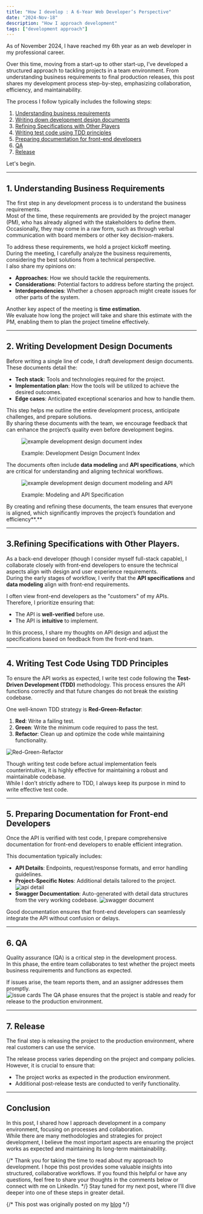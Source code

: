 ```yaml
---
title: "How I develop : A 6-Year Web Developer’s Perspective"
date: "2024-Nov-18"
description: "How I approach development"
tags: ["development approach"]
---
```

As of November 2024, I have reached my 6th year as an web developer in my professional career.

Over this time, moving from a start-up to other start-up, I’ve developed a structured approach to tackling projects in a team environment. 
From understanding business requirements to final production releases, this post shares my development process step-by-step, emphasizing collaboration, efficiency, and maintainability.

The process I follow typically includes the following steps:

1. [Understanding business requirements](#1)
2. [Writing down development design documents](#2)
3. [Refining Specifications with Other Players](#3)
4. [Writing test code using TDD principles](#4)
5. [Preparing documentation for front-end developers](#5)
6. [QA](#6)
7. [Release](#7)

Let's begin.

---

<h2 id="1">1. Understanding Business Requirements</h2>

The first step in any development process is to understand the business requirements.  
Most of the time, these requirements are provided by the project manager (PM), who has already aligned with the stakeholders to define them.  
Occasionally, they may come in a raw form, such as through verbal communication with board members or other key decision-makers.

To address these requirements, we hold a project kickoff meeting.  
During the meeting, I carefully analyze the business requirements, considering the best solutions from a technical perspective.  
I also share my opinions on:
- **Approaches**: How we should tackle the requirements.  
- **Considerations**: Potential factors to address before starting the project.  
- **Interdependencies**: Whether a chosen approach might create issues for other parts of the system.

Another key aspect of the meeting is **time estimation**.  
We evaluate how long the project will take and share this estimate with the PM, enabling them to plan the project timeline effectively.

---

<h2 id="2">2. Writing Development Design Documents</h2>

Before writing a single line of code, I draft development design documents.  
These documents detail the:
- **Tech stack**: Tools and technologies required for the project.  
- **Implementation plan**: How the tools will be utilized to achieve the desired outcomes.  
- **Edge cases**: Anticipated exceptional scenarios and how to handle them.  

This step helps me outline the entire development process, anticipate challenges, and prepare solutions.  
By sharing these documents with the team, we encourage feedback that can enhance the project’s quality even before development begins.

<figure className="flex flex-col items-center my-4">
  <img
    src="/posts/how_i_dev/dev_doc_index.png"
    alt="example development design document index"
    width={298}
    height={567}
  />
  <figcaption className="text-gray-600 text-sm">
    <p style={{"marginTop":"0px", "marginBottom":"0px"}}>Example: Development Design Document Index</p>
  </figcaption>
</figure>


The documents often include **data modeling** and **API specifications**, which are critical for understanding and aligning technical workflows.

<figure className="flex flex-col items-center my-4">
  <img
    src="/posts/how_i_dev/mod_api.png"
    alt="example development design document modeling and API"
    width={275}
    height={85}
  />
  <figcaption className="text-gray-600 text-sm">
    <p style={{"marginTop":"0px", "marginBottom":"0px"}}>Example: Modeling and API Specification</p>
  </figcaption>
</figure>


By creating and refining these documents, the team ensures that everyone is aligned, which significantly improves the project’s foundation and efficiency**.**

---

<h2 id="3">3.Refining Specifications with Other Players.</h2>

As a back-end developer (though I consider myself full-stack capable), I collaborate closely with front-end developers to ensure the technical aspects align with design and user experience requirements.  
During the early stages of workflow, I verify that the **API specifications** and **data modeling** align with front-end requirements.  

I often view front-end developers as the "customers" of my APIs.  
Therefore, I prioritize ensuring that:
- The API is **well-verified** before use.  
- The API is **intuitive** to implement.

In this process, I share my thoughts on API design and adjust the specifications based on feedback from the front-end team.

---

<h2 id="4">4. Writing Test Code Using TDD Principles</h2>

To ensure the API works as expected, I write test code following the **Test-Driven Development (TDD)** methodology.
This process ensures the API functions correctly and that future changes do not break the existing codebase.

One well-known TDD strategy is **Red-Green-Refactor**:
1. **Red**: Write a failing test.  
2. **Green**: Write the minimum code required to pass the test.  
3. **Refactor**: Clean up and optimize the code while maintaining functionality.

<img
  src="/posts/how_i_dev/tdd.png"
  alt="Red-Green-Refactor"
  width={600}
  height={465}
/>

Though writing test code before actual implementation feels counterintuitive, it is highly effective for maintaining a robust and maintainable codebase.  
While I don’t strictly adhere to TDD, I always keep its purpose in mind to write effective test code.


---

<h2 id="5">5. Preparing Documentation for Front-end Developers</h2>

Once the API is verified with test code, I prepare comprehensive documentation for front-end developers to enable efficient integration.  

This documentation typically includes:
- **API Details**: Endpoints, request/response formats, and error handling guidelines.
- **Project-Specific Notes**: Additional details tailored to the project.    
<img
  src="/posts/how_i_dev/api_detail.png"
  alt="api detail"
  width={250}
  height={125}/>
- **Swagger Documentation**: Auto-generated with detail data structures from the very working codebase.
<img
  src="/posts/how_i_dev/swagger.png"
  alt="swagger document"
  width={250}
  height={125}/>

Good documentation ensures that front-end developers can seamlessly integrate the API without confusion or delays.


---

<h2 id="6">6. QA</h2>

Quality assurance (QA) is a critical step in the development process.  
In this phase, the entire team collaborates to test whether the project meets business requirements and functions as expected.

If issues arise, the team reports them, and an assigner addresses them promptly.  
<img
  src="/posts/how_i_dev/qa.png"
  alt="issue cards"
  width={647}
  height={219}/>
The QA phase ensures that the project is stable and ready for release to the production environment.


---


<h2 id="7">7. Release</h2>

The final step is releasing the project to the production environment, where real customers can use the service.  

The release process varies depending on the project and company policies. However, it is crucial to ensure that:
- The project works as expected in the production environment.  
- Additional post-release tests are conducted to verify functionality.  

---

## Conclusion

In this post, I shared how I approach development in a company environment, focusing on processes and collaboration.  
While there are many methodologies and strategies for project development, I believe the most important aspects are ensuring the project works as expected and maintaining its long-term maintainability.

{/* Thank you for taking the time to read about my approach to development. I hope this post provides some valuable insights into structured, collaborative workflows.
If you found this helpful or have any questions, feel free to share your thoughts in the comments below or connect with me on LinkedIn. */}
Stay tuned for my next post, where I’ll dive deeper into one of these steps in greater detail.

{/* This post was originally posted on my [blog](https://koblin.blog) */}